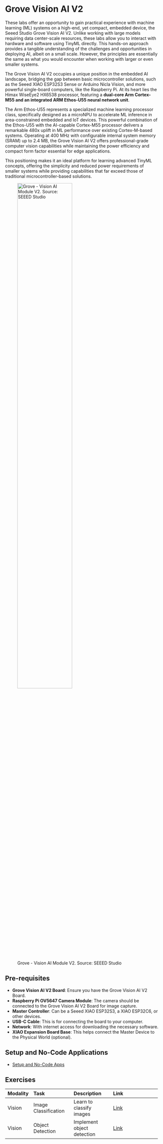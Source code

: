 # Grove Vision AI V2 {.unnumbered}

These labs offer an opportunity to gain practical experience with machine learning (ML) systems on a high-end, yet compact, embedded device, the Seeed Studio Grove Vision AI V2. Unlike working with large models requiring data center-scale resources, these labs allow you to interact with hardware and software using TinyML directly. This hands-on approach provides a tangible understanding of the challenges and opportunities in deploying AI, albeit on a small scale. However, the principles are essentially the same as what you would encounter when working with larger or even smaller systems.

The Grove Vision AI V2 occupies a unique position in the embedded AI landscape, bridging the gap between basic microcontroller solutions, such as the Seeed XIAO ESP32S3 Sense or Arduino Nicla Vision, and more powerful single-board computers, like the Raspberry Pi. At its heart lies the Himax WiseEye2 HX6538 processor, featuring a **dual-core Arm Cortex-M55 and an integrated ARM Ethos-U55 neural network unit**.

The Arm Ethos-U55 represents a specialized machine learning processor class, specifically designed as a microNPU to accelerate ML inference in area-constrained embedded and IoT devices. This powerful combination of the Ethos-U55 with the AI-capable Cortex-M55 processor delivers a remarkable 480x uplift in ML performance over existing Cortex-M-based systems. Operating at 400 MHz with configurable internal system memory (SRAM) up to 2.4 MB, the Grove Vision AI V2 offers professional-grade computer vision capabilities while maintaining the power efficiency and compact form factor essential for edge applications.

This positioning makes it an ideal platform for learning advanced TinyML concepts, offering the simplicity and reduced power requirements of smaller systems while providing capabilities that far exceed those of traditional microcontroller-based solutions.

![Grove - Vision AI Module V2. Source: SEEED Studio](./images/jpeg/grove_vision_ai_v2.jpeg){width=65% fig-align="center"}

## Pre-requisites {#sec-grove-vision-ai-v2-prerequisites-2ff7}

- **Grove Vision AI V2 Board**: Ensure you have the Grove Vision AI V2 Board.
- **Raspberry Pi OV5647 Camera Module**: The camera should be connected to the Grove Vision AI V2 Board for image capture.
- **Master Controller**: Can be a Seeed XIAO ESP32S3, a XIAO ESP32C6, or other devices.
- **USB-C Cable**: This is for connecting the board to your computer.
- **Network**: With internet access for downloading the necessary software.
- **XIAO Expansion Board Base**: This helps connect the Master Device to the Physical World (optional).

## Setup and No-Code Applications {#sec-grove-vision-ai-v2-setup-nocode-applications-fe42}

- [Setup and No-Code Apps](./setup_and_no_code_apps/setup_and_no_code_apps.qmd)

## Exercises {#sec-grove-vision-ai-v2-exercises-e45c}

+-----------+--------------------------------------------+-------------------------------------------+----------------------------------------------------------+
| Modality  | Task                                       | Description                               | Link                                                     |
+:==========+:===========================================+:==========================================+:=========================================================+
| Vision    | Image Classification                       | Learn to classify images                  | [Link](./image_classification/image_classification.qmd)  |
+-----------+--------------------------------------------+-------------------------------------------+----------------------------------------------------------+
| Vision    | Object Detection                           | Implement object detection                | [Link](./object_detection/object_detection.qmd)          |
+-----------+--------------------------------------------+-------------------------------------------+----------------------------------------------------------+
